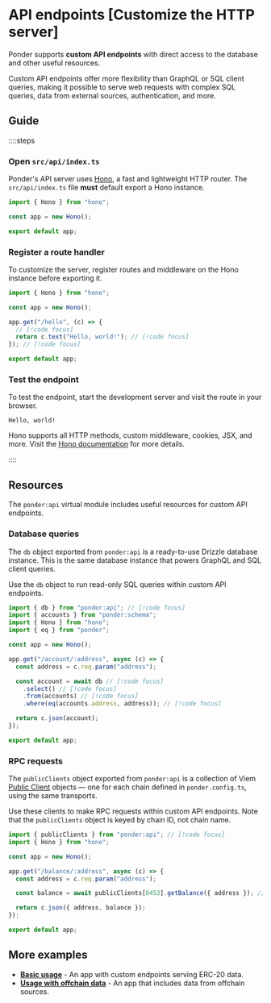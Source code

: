 # API endpoints [Customize the HTTP server]

Ponder supports **custom API endpoints** with direct access to the database and other useful resources.

Custom API endpoints offer more flexibility than GraphQL or SQL client queries, making it possible to serve web requests with complex SQL queries, data from external sources, authentication, and more.

## Guide

::::steps

### Open `src/api/index.ts`

Ponder's API server uses [Hono](https://hono.dev/), a fast and lightweight HTTP router. The `src/api/index.ts` file **must** default export a Hono instance.

```ts [src/api/index.ts (minimal)]
import { Hono } from "hono";

const app = new Hono();

export default app;
```

### Register a route handler

To customize the server, register routes and middleware on the Hono instance before exporting it.

```ts [src/api/index.ts]
import { Hono } from "hono";

const app = new Hono();

app.get("/hello", (c) => {
  // [!code focus]
  return c.text("Hello, world!"); // [!code focus]
}); // [!code focus]

export default app;
```

### Test the endpoint

To test the endpoint, start the development server and visit the route in your browser.

```text [Response]
Hello, world!
```

Hono supports all HTTP methods, custom middleware, cookies, JSX, and more. Visit the [Hono documentation](https://hono.dev/docs) for more details.

::::

## Resources

The `ponder:api` virtual module includes useful resources for custom API endpoints.

### Database queries

The `db` object exported from `ponder:api` is a ready-to-use Drizzle database instance. This is the same database instance that powers GraphQL and SQL client queries.

Use the `db` object to run read-only SQL queries within custom API endpoints.

```ts [src/api/index.ts]
import { db } from "ponder:api"; // [!code focus]
import { accounts } from "ponder:schema";
import { Hono } from "hono";
import { eq } from "ponder";

const app = new Hono();

app.get("/account/:address", async (c) => {
  const address = c.req.param("address");

  const account = await db // [!code focus]
    .select() // [!code focus]
    .from(accounts) // [!code focus]
    .where(eq(accounts.address, address)); // [!code focus]

  return c.json(account);
});

export default app;
```

### RPC requests

The `publicClients` object exported from `ponder:api` is a collection of Viem [Public Client](https://viem.sh/docs/clients/public) objects — one for each chain defined in `ponder.config.ts`, using the same transports.

Use these clients to make RPC requests within custom API endpoints. Note that the `publicClients` object is keyed by chain ID, not chain name.

```ts [src/api/index.ts]
import { publicClients } from "ponder:api"; // [!code focus]
import { Hono } from "hono";

const app = new Hono();

app.get("/balance/:address", async (c) => {
  const address = c.req.param("address");

  const balance = await publicClients[8453].getBalance({ address }); // [!code focus]

  return c.json({ address, balance });
});

export default app;
```

## More examples

- [**Basic usage**](https://github.com/ponder-sh/ponder/tree/main/examples/feature-api-functions/src/api/index.ts) - An app with custom endpoints serving ERC-20 data.
- [**Usage with offchain data**](https://github.com/ponder-sh/ponder/tree/main/examples/with-offchain/src/api/index.ts) - An app that includes data from offchain sources.
